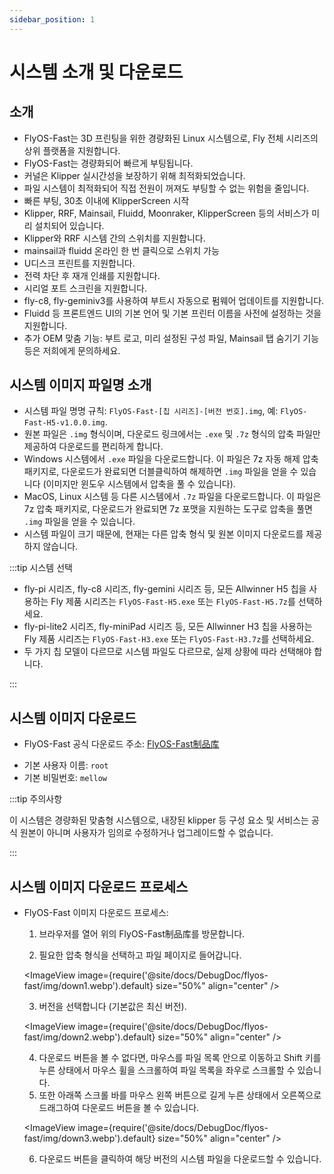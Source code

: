 ```yaml
---
sidebar_position: 1
---
```


# 시스템 소개 및 다운로드

## 소개

* FlyOS-Fast는 3D 프린팅을 위한 경량화된 Linux 시스템으로, Fly 전체 시리즈의 상위 플랫폼을 지원합니다.
* FlyOS-Fast는 경량화되어 빠르게 부팅됩니다.
* 커널은 Klipper 실시간성을 보장하기 위해 최적화되었습니다.
* 파일 시스템이 최적화되어 직접 전원이 꺼져도 부팅할 수 없는 위험을 줄입니다.
* 빠른 부팅, 30초 이내에 KlipperScreen 시작
* Klipper, RRF, Mainsail, Fluidd, Moonraker, KlipperScreen 등의 서비스가 미리 설치되어 있습니다.
* Klipper와 RRF 시스템 간의 스위치를 지원합니다.
* mainsail과 fluidd 온라인 한 번 클릭으로 스위치 가능
* U디스크 프린트를 지원합니다.
* 전력 차단 후 재개 인쇄를 지원합니다.
* 시리얼 포트 스크린을 지원합니다.
* fly-c8, fly-geminiv3를 사용하여 부트시 자동으로 펌웨어 업데이트를 지원합니다.
* Fluidd 등 프론트엔드 UI의 기본 언어 및 기본 프린터 이름을 사전에 설정하는 것을 지원합니다.
* 추가 OEM 맞춤 기능: 부트 로고, 미리 설정된 구성 파일, Mainsail 탭 숨기기 기능 등은 저희에게 문의하세요.

## 시스템 이미지 파일명 소개

* 시스템 파일 명명 규칙: `FlyOS-Fast-[칩 시리즈]-[버전 번호].img`, 예: `FlyOS-Fast-H5-v1.0.0.img`.
* 원본 파일은 `.img` 형식이며, 다운로드 링크에서는 `.exe` 및 `.7z` 형식의 압축 파일만 제공하여 다운로드를 편리하게 합니다.
* Windows 시스템에서 `.exe` 파일을 다운로드합니다. 이 파일은 7z 자동 해제 압축 패키지로, 다운로드가 완료되면 더블클릭하여 해제하면 `.img` 파일을 얻을 수 있습니다 (이미지만 윈도우 시스템에서 압축을 풀 수 있습니다).
* MacOS, Linux 시스템 등 다른 시스템에서 `.7z` 파일을 다운로드합니다. 이 파일은 7z 압축 패키지로, 다운로드가 완료되면 7z 포맷을 지원하는 도구로 압축을 풀면 `.img` 파일을 얻을 수 있습니다.
* 시스템 파일이 크기 때문에, 현재는 다른 압축 형식 및 원본 이미지 다운로드를 제공하지 않습니다.

:::tip 시스템 선택

* fly-pi 시리즈, fly-c8 시리즈, fly-gemini 시리즈 등, 모든 Allwinner H5 칩을 사용하는 Fly 제품 시리즈는 `FlyOS-Fast-H5.exe` 또는 `FlyOS-Fast-H5.7z`를 선택하세요.
* fly-pi-lite2 시리즈, fly-miniPad 시리즈 등, 모든 Allwinner H3 칩을 사용하는 Fly 제품 시리즈는 `FlyOS-Fast-H3.exe` 또는 `FlyOS-Fast-H3.7z`를 선택하세요.
* 두 가지 칩 모델이 다르므로 시스템 파일도 다르므로, 실제 상황에 따라 선택해야 합니다.

:::

## 시스템 이미지 다운로드

* FlyOS-Fast 공식 다운로드 주소: [FlyOS-Fast制品库](https://g-ofpa1390.coding.net/public-artifacts/3D-Printers/flyos-fast/packages)

- 기본 사용자 이름: `root`
- 기본 비밀번호: `mellow`

:::tip 주의사항

이 시스템은 경량화된 맞춤형 시스템으로, 내장된 klipper 등 구성 요소 및 서비스는 공식 원본이 아니며 사용자가 임의로 수정하거나 업그레이드할 수 없습니다.

:::

## 시스템 이미지 다운로드 프로세스

* FlyOS-Fast 이미지 다운로드 프로세스:

    1. 브라우저를 열어 위의 FlyOS-Fast制品库를 방문합니다.

    2. 필요한 압축 형식을 선택하고 파일 페이지로 들어갑니다.

    <ImageView image={require('@site/docs/DebugDoc/flyos-fast/img/down1.webp').default} size="50%" align="center" />

    3. 버전을 선택합니다 (기본값은 최신 버전).

    <ImageView image={require('@site/docs/DebugDoc/flyos-fast/img/down2.webp').default} size="50%" align="center" />

    4. 다운로드 버튼을 볼 수 없다면, 마우스를 파일 목록 안으로 이동하고 Shift 키를 누른 상태에서 마우스 휠을 스크롤하여 파일 목록을 좌우로 스크롤할 수 있습니다.
    5. 또한 아래쪽 스크롤 바를 마우스 왼쪽 버튼으로 길게 누른 상태에서 오른쪽으로 드래그하여 다운로드 버튼을 볼 수 있습니다.

    <ImageView image={require('@site/docs/DebugDoc/flyos-fast/img/down3.webp').default} size="50%" align="center" />

    6. 다운로드 버튼을 클릭하여 해당 버전의 시스템 파일을 다운로드할 수 있습니다.